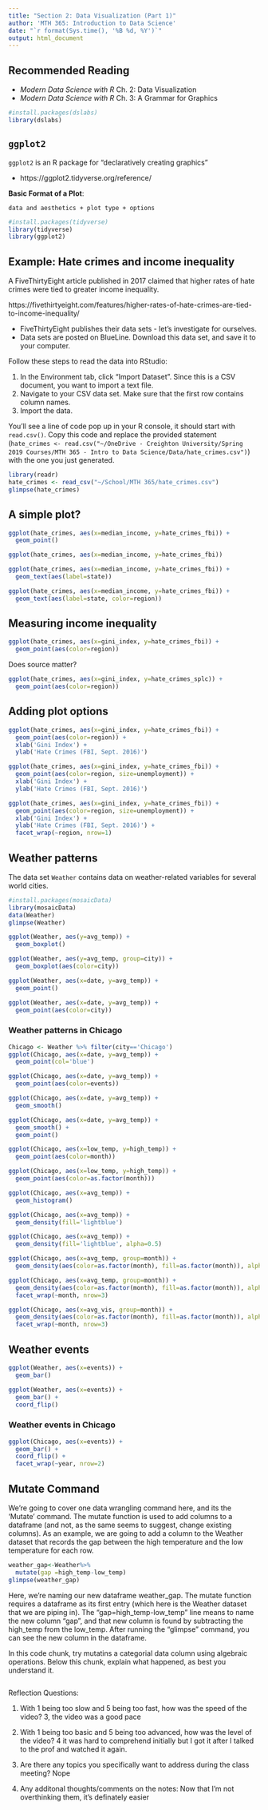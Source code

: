 ---
title: "Section 2: Data Visualization (Part 1)"
author: 'MTH 365: Introduction to Data Science'
date: "`r format(Sys.time(), '%B %d, %Y')`"
output: html_document
---

## Recommended Reading

- _Modern Data Science with R_ Ch. 2: Data Visualization
- _Modern Data Science with R_ Ch. 3: A Grammar for Graphics

```{r, message=FALSE}
#install.packages(dslabs)
library(dslabs)
```

## `ggplot2`

`ggplot2` is an R package for "declaratively creating graphics"

- https://ggplot2.tidyverse.org/reference/

__Basic Format of a Plot__:

`data and aesthetics + plot type + options`

```{r, message=FALSE}
#install.packages(tidyverse)
library(tidyverse)
library(ggplot2)
```

## Example: Hate crimes and income inequality

A FiveThirtyEight article published in 2017 claimed that higher rates of hate crimes were tied to greater income inequality.

https://fivethirtyeight.com/features/higher-rates-of-hate-crimes-are-tied-to-income-inequality/

- FiveThirtyEight publishes their data sets - let's investigate for ourselves.
- Data sets are posted on BlueLine. Download this data set, and save it to your computer. 

Follow these steps to read the data into RStudio:

1. In the Environment tab, click "Import Dataset". Since this is a CSV document, you want to import a text file.
2. Navigate to your CSV data set. Make sure that the first row contains column names. 
3. Import the data.

You'll see a line of code pop up in your R console, it should start with `read.csv()`. Copy this code and replace the provided statement (`hate_crimes <- read.csv("~/OneDrive - Creighton University/Spring 2019 Courses/MTH 365 - Intro to Data Science/Data/hate_crimes.csv")`) with the one you just generated.

```{r}
library(readr)
hate_crimes <- read_csv("~/School/MTH 365/hate_crimes.csv")
glimpse(hate_crimes)
```

## A simple plot?

```{r}
ggplot(hate_crimes, aes(x=median_income, y=hate_crimes_fbi)) +
  geom_point()
```

```{r}
ggplot(hate_crimes, aes(x=median_income, y=hate_crimes_fbi))
```

```{r}
ggplot(hate_crimes, aes(x=median_income, y=hate_crimes_fbi)) + 
  geom_text(aes(label=state))
```

```{r}
ggplot(hate_crimes, aes(x=median_income, y=hate_crimes_fbi)) +
  geom_text(aes(label=state, color=region))
```

## Measuring income inequality

```{r}
ggplot(hate_crimes, aes(x=gini_index, y=hate_crimes_fbi)) +
  geom_point(aes(color=region))
```

Does source matter?

```{r}
ggplot(hate_crimes, aes(x=gini_index, y=hate_crimes_splc)) +
  geom_point(aes(color=region))
```

## Adding plot options

```{r}
ggplot(hate_crimes, aes(x=gini_index, y=hate_crimes_fbi)) +
  geom_point(aes(color=region)) + 
  xlab('Gini Index') + 
  ylab('Hate Crimes (FBI, Sept. 2016)')
```

```{r}
ggplot(hate_crimes, aes(x=gini_index, y=hate_crimes_fbi)) +
  geom_point(aes(color=region, size=unemployment)) + 
  xlab('Gini Index') + 
  ylab('Hate Crimes (FBI, Sept. 2016)')
```

```{r}
ggplot(hate_crimes, aes(x=gini_index, y=hate_crimes_fbi)) +
  geom_point(aes(color=region, size=unemployment)) + 
  xlab('Gini Index') + 
  ylab('Hate Crimes (FBI, Sept. 2016)') + 
  facet_wrap(~region, nrow=1)
```

## Weather patterns

The data set `Weather` contains data on weather-related variables for several world cities.

```{r}
#install.packages(mosaicData)
library(mosaicData)
data(Weather)
glimpse(Weather)
```

```{r}
ggplot(Weather, aes(y=avg_temp)) + 
  geom_boxplot()
```

```{r}
ggplot(Weather, aes(y=avg_temp, group=city)) + 
  geom_boxplot(aes(color=city))
```

```{r}
ggplot(Weather, aes(x=date, y=avg_temp)) +
  geom_point()
```

```{r}
ggplot(Weather, aes(x=date, y=avg_temp)) +
  geom_point(aes(color=city))
```

### Weather patterns in Chicago

```{r}
Chicago <- Weather %>% filter(city=='Chicago')
ggplot(Chicago, aes(x=date, y=avg_temp)) +
  geom_point(col='blue')
```

```{r}
ggplot(Chicago, aes(x=date, y=avg_temp)) +
  geom_point(aes(color=events))
```

```{r}
ggplot(Chicago, aes(x=date, y=avg_temp)) +
  geom_smooth()
```

```{r}
ggplot(Chicago, aes(x=date, y=avg_temp)) +
  geom_smooth() +
  geom_point()
```

```{r}
ggplot(Chicago, aes(x=low_temp, y=high_temp)) +
  geom_point(aes(color=month))
```

```{r}
ggplot(Chicago, aes(x=low_temp, y=high_temp)) +
  geom_point(aes(color=as.factor(month)))
```

```{r}
ggplot(Chicago, aes(x=avg_temp)) + 
  geom_histogram()
```

```{r}
ggplot(Chicago, aes(x=avg_temp)) + 
  geom_density(fill='lightblue')
```

```{r}
ggplot(Chicago, aes(x=avg_temp)) + 
  geom_density(fill='lightblue', alpha=0.5)
```

```{r}
ggplot(Chicago, aes(x=avg_temp, group=month)) + 
  geom_density(aes(color=as.factor(month), fill=as.factor(month)), alpha=0.5)
```

```{r}
ggplot(Chicago, aes(x=avg_temp, group=month)) +
  geom_density(aes(color=as.factor(month), fill=as.factor(month)), alpha=0.5) + 
  facet_wrap(~month, nrow=3)
```

```{r}
ggplot(Chicago, aes(x=avg_vis, group=month)) + 
  geom_density(aes(color=as.factor(month), fill=as.factor(month)), alpha=0.5) +
  facet_wrap(~month, nrow=3)
```

## Weather events

```{r}
ggplot(Weather, aes(x=events)) +
  geom_bar()
```

```{r}
ggplot(Weather, aes(x=events)) +
  geom_bar() +
  coord_flip()
```

### Weather events in Chicago

```{r}
ggplot(Chicago, aes(x=events)) +
  geom_bar() +
  coord_flip() +
  facet_wrap(~year, nrow=2)
```

## Mutate Command

We're going to cover one data wrangling command here, and its the 'Mutate' command.  The mutate function is used to add columns to a dataframe (and not, as the same seems to suggest, change existing columns).  As an example, we are going to add a column to the Weather dataset that records the gap between the high temperature and the low temperature for each row.

```{r}
weather_gap<-Weather%>%
  mutate(gap =high_temp-low_temp)
glimpse(weather_gap)
```

Here, we're naming our new dataframe weather_gap.  The mutate function requires a dataframe as its first entry (which here is the Weather dataset that we are piping in).  The "gap=high_temp-low_temp" line means to name the new column "gap", and that new column is found by subtracting the high_temp from the low_temp.  After running the "glimpse" command, you can see the new column in the dataframe.

In this code chunk, try mutatins a categorial data column using algebraic operations.  Below this chunk, explain what happened, as best you understand it.
```{r}

```

Reflection Questions:

1.  With 1 being too slow and 5 being too fast, how was the speed of the video? 
  3, the video was a good pace

2.  With 1 being too basic and 5 being too advanced, how was the level of the video? 
  4 it was hard to comprehend initially but I got it after I talked to the prof and watched it again.

3.  Are there any topics you specifically want to address during the class meeting?
  Nope
  
4.  Any additonal thoughts/comments on the notes:
  Now that I'm not overthinking them, it's definately easier